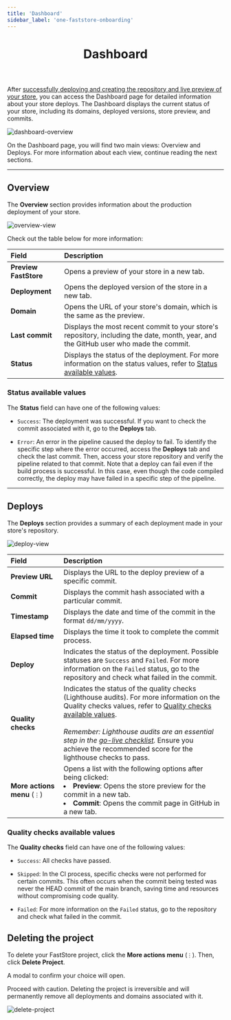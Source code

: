 ```yaml
---
title: 'Dashboard'
sidebar_label: 'one-faststore-onboarding'
---
```



<header>

# Dashboard

</header>

After [successfully deploying and creating the repository and live preview of your store](/docs/getting-started/1-faststore-onboarding/onboarding#repository-and-live-store-created), 
you can access the Dashboard page for detailed information about your store deploys. 
The Dashboard displays the current status of your store, including its domains, deployed versions, store preview, and commits.

![dashboard-overview](https://vtexhelp.vtexassets.com/assets/docs/src/dashboard-overview___56923825cfdcfc7018cbfe3a9aa726ee.gif)

On the Dashboard page, you will find two main views: Overview and Deploys. For more information about each view, continue reading the next sections.

---

## Overview

The **Overview** section provides information about the production deployment of your store.

![overview-view](https://vtexhelp.vtexassets.com/assets/docs/src/dashboard-view-overview___7b8f9c67ff14be86263514d62ae471f1.png)


Check out the table below for more information:


| Field                 | Description                                                                                                                                                                                          |
| :-------------------- | :--------------------------------------------------------------------------------------------------------------------------------------------------------------------------------------------------- |
| **Preview FastStore** | Opens a preview of your store in a new tab.                                                                                                                                                          |
| **Deployment**        | Opens the deployed version of the store in a new tab.                                                                                                                                                |
| **Domain**            | Opens the URL of your store's domain, which is the same as the preview.                                                                                                                              |
| **Last commit**       | Displays the most recent commit to your store's repository, including the date, month, year, and the GitHub user who made the commit.                                                                |
| **Status**            | Displays the status of the deployment. For more information on the status values, refer to [Status available values](/docs/getting-started/1-faststore-onboarding/dashboard#status-available-values). |

### Status available values

The **Status** field can have one of the following values: 
- `Success`: The deployment was successful. If you want to check the commit associated with it, go to the **Deploys** tab.

- `Error`: An error in the pipeline caused the deploy to fail. To identify the specific step where the error occurred, access the **Deploys** tab and check the last commit. 
Then, access your store repository and verify the pipeline related to that commit. Note that a deploy can fail even if the build process is successful. 
In this case, even though the code compiled correctly, the deploy may have failed in a specific step of the pipeline.

--- 

## Deploys

The **Deploys** section provides a summary of each deployment made in your store's repository.

![deploy-view](https://vtexhelp.vtexassets.com/assets/docs/src/dashboard-view-deploys___e5f04f3e5613d52e4b2864ef48134608.png)

| Field                         | Description                                                                                                                                                                                                                                                                                                                                                                                                                                                  |
| :---------------------------- | :----------------------------------------------------------------------------------------------------------------------------------------------------------------------------------------------------------------------------------------------------------------------------------------------------------------------------------------------------------------------------------------------------------------------------------------------------------- |
| **Preview URL**               | Displays the URL to the deploy preview of a specific commit.                                                                                                                                                                                                                                                                                                                                                                                                 |
| **Commit**                    | Displays the commit hash associated with a particular commit.                                                                                                                                                                                                                                                                                                                                                                                                |
| **Timestamp**                 | Displays the date and time of the commit in the format `dd/mm/yyyy`.                                                                                                                                                                                                                                                                                                                                                                                         |
| **Elapsed time**              | Displays the time it took to complete the commit process.                                                                                                                                                                                                                                                                                                                                                                                                    |
| **Deploy**                    | Indicates the status of the deployment. Possible statuses are `Success` and `Failed`. For more information on the `Failed` status, go to the repository and check what failed in the commit.                                                                                                                                                                                                                                                                 |
| **Quality checks**            | Indicates the status of the quality checks (Lighthouse audits). For more information on the Quality checks values, refer to [Quality checks available values](/docs/getting-started/1-faststore-onboarding/dashboard#quality-checks-available-values). <br></br>*Remember: Lighthouse audits are an essential step in the [go-live checklist](/docs/go-live/overview#go-live-checklist).* Ensure you achieve the recommended score for the lighthouse checks to pass. |
| **More actions menu** (`⋮`)    | Opens a list with the following options after being clicked: <li>**Preview**: Opens the store preview for the commit in a new tab.</li>  <li>**Commit**: Opens the commit page in GitHub in a new tab.</li>                                                                                                                                                                                                                                                 |

### Quality checks available values

The **Quality checks** field can have one of the following values:

- `Success`: All checks have passed.

- `Skipped`: In the CI process, specific checks were not performed for certain commits. 
This often occurs when the commit being tested was never the HEAD commit of the main branch, saving time and resources without compromising code quality.

- `Failed`: For more information on the `Failed` status, go to the repository and check what failed in the commit.



## Deleting the project

To delete your FastStore project, click the **More actions menu** (`⋮`). Then, click **Delete Project**.

A modal to confirm your choice will open.

<Callout type="warning" emoji="⚠️">
 Proceed with caution. Deleting the project is irreversible and will permanently remove all deployments and domains associated with it.
</Callout>

![delete-project](https://vtexhelp.vtexassets.com/assets/docs/src/dashboard-delete-project___46d68be9204ce3948c1785235aeae59f.gif)
